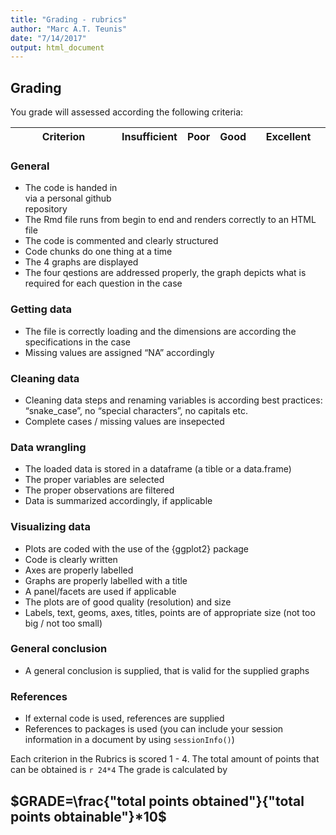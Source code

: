 ```yaml
---
title: "Grading - rubrics"
author: "Marc A.T. Teunis"
date: "7/14/2017"
output: html_document
---
```

## Grading

You grade will assessed according the following criteria:


Criterion                             | Insufficient | Poor | Good | Excellent 
--------------------------------------|--------------|------|------|------------------------

### General             

 - The code is handed in  
 via a personal github    
 repository              
 - The Rmd file runs from
 begin to end and renders 
 correctly to an HTML file
 - The code is commented 
 and clearly structured 
 - Code chunks do one thing 
 at a time
 - The 4 graphs are displayed
 - The four qestions are 
 addressed properly, the 
 graph depicts what is 
 required for each question 
 in the case

### Getting data

 - The file is correctly 
 loading and the dimensions 
 are according the 
 specifications in the case
 - Missing values are 
 assigned "NA" accordingly

### Cleaning data

 - Cleaning data steps 
 and renaming variables 
 is according best practices: 
 "snake_case", no "special characters", 
 no capitals etc. 
 - Complete cases / 
 missing values are insepected

### Data wrangling

 - The loaded data is stored 
 in a dataframe (a tible or a data.frame)
 - The proper variables 
 are selected 
 - The proper observations 
 are filtered
 - Data is summarized 
 accordingly, if applicable

### Visualizing data

 - Plots are coded with the 
 use of the {ggplot2} package
 - Code is clearly written
 - Axes are properly labelled
 - Graphs are properly labelled 
 with a title
 - A panel/facets are used 
 if applicable
 - The plots are of good quality 
 (resolution) and size
 - Labels, text, geoms, axes, 
 titles, points are of appropriate 
 size (not too big / not too small)
 
 
### General conclusion
 
 - A general conclusion is supplied, 
 that is valid for the supplied graphs
 
### References

 - If external code is used, 
 references are supplied
 - References to packages is 
 used (you can include your session 
 information in a document 
 by using `sessionInfo()`)
 
 Each criterion in the Rubrics is scored 1 - 4. The total amount of points that can be obtained is `r 24*4`
 The grade is calculated by 
 
## $GRADE=\frac{"total points obtained"}{"total points obtainable"}*10$

